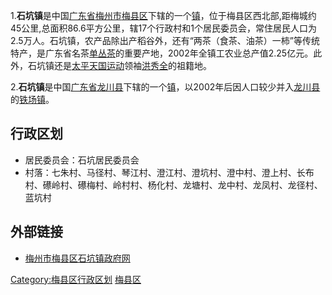 1.'''石坑镇'''是中国[[广东省|广东省]][[梅州市|梅州市]][[梅县区|梅县区]]下辖的一个[[镇|镇]]，位于梅县区西北部,距梅城约45公里,总面积86.6平方公里，辖17个行政村和1个居民委员会，常住居民人口为2.5万人。石坑镇，农产品除出产稻谷外，还有“两茶（食茶、油茶）一柿”等传统特产，是广东省名茶[[单丛茶|单丛茶]]的重要产地，2002年全镇工农业总产值2.25亿元。此外，石坑镇还是[[太平天国运动|太平天国运动]]领袖[[洪秀全|洪秀全]]的祖籍地。

2.'''石坑镇'''是中国[[广东省|广东省]][[龙川县|龙川县]]下辖的一个[[镇|镇]]，以2002年后因人口较少并入[[龙川县|龙川县]]的[[铁场镇|铁场镇]]。

==行政区划==
*居民委员会：石坑居民委员会
*村落：七朱村、马径村、琴江村、澄江村、澄坑村、澄中村、澄上村、长布村、礤岭村、礤梅村、岭村村、杨化村、龙塘村、龙中村、龙凤村、龙径村、蓝坑村
==外部链接==
*[https://web.archive.org/web/20071114113211/http://mxskz.gdmx.gov.cn/SWEB/mxskz/sweb_index.aspx 梅州市梅县区石坑镇政府网]

{{GD-stub}}
{{PRC admin/navcat|44/14/03/105/000}}

[[Category:梅县区行政区划|Category:梅县区行政区划]]
[[Category:梅州建制镇|梅县区]]
